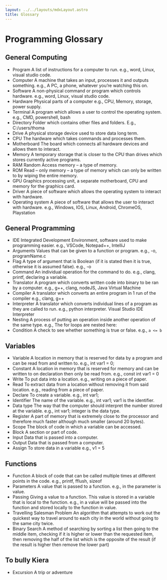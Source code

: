 ```yaml
---
layout: ../../layouts/mdxLayout.astro
title: Glossary
---
```


# Programming Glossary

## General Computing
- Program
A list of instructions for a computer to run.
e.g., word, Linux, visual studio code.
- Computer
A machine that takes an input, processes it and outputs something.
e.g., A PC, a phone, whatever you’re watching this on.
- Software
A non-physical command or program which controls hardware.
e.g., word, Linux, visual studio code.
- Hardware
Physical parts of a computer
e.g., CPU, Memory, storage, power supply.
- Terminal
A program which allows a user to control the operating system.
e.g., CMD, powershell, bash
- Directory
Folder which contains other files and folders.
E.g., C:/users/thoma
- Drive
A physical storage device used to store data long term.
- CPU
The hardware which takes commands and processes them.
- Motherboard
The board which connects all hardware devices and allows them to interact.
- Memory
A temporary storage that is closer to the CPU than drives which stores currently active programs.
- RAM
Random Access memory – a type of memory.
- ROM
Read – only memory – a type of memory which can only be written to by wiping the entire memory.
- GPU
Graphics processing unit, a separate motherboard, CPU and memory for the graphics card.
- Driver
A piece of software which allows the operating system to interact with hardware.
- Operating system
A piece of software that allows the user to interact with hardware.
e.g., Windows, IOS, Linux, Android, ChromeOS, Playstation

## General Programming
- IDE
Integrated Development Environment, software used to make programming easier.
e.g., VSCode, Notepad++, IntelliJ
- Arguments
Values that can be given to a function or program.
e.g., -o, programName.c
- Flag
A type of argument that is Boolean (if it is stated then it is true, otherwise it is assumed false).
e.g., -o
- Command
An individual operation for the command to do.
e.g., clang, printf, declaring a variable.
- Translator
A program which converts written code into binary to be ran by a computer.
e.g., g++, clang, nodeJS, Java Virtual Machine
- Compiler
A translator which converts an entire program in 1 run of the compiler
e.g., clang, g++
- Interpreter
A translator which converts individual lines of a program as they are called to run.
e.g., python interpreter. Visual Studio IDE Interpreter
- Nesting
A process of putting an operation inside another operation of the same type.
e.g.,  The for loops are nested here:
- Condition
A check to see whether something is true or false.
e.g., `a <= b`

## Variables
- Variable
A location in memory that is reserved for data by a program and can be read from and written to.
e.g., int var1 = 0;
- Constant
A location in memory that is reserved for memory and can be written to on declaration then only be read from.
e.g., const int var1 = 0
- Write
To put data into a location.
e.g., writing on a piece of paper.
- Read
To extract data from a location without removing it from said location.
e.g., reading from a piece of paper.
- Declare
To create a variable.
e.g., int var1;
- Identifier
The name of the variable.
e.g., int var1; var1 is the identifier.
- Data type
The way that the computer should interpret the number stored at the variable.
e.g., int var1; integer is the data type.
- Register
A part of memory that is extremely close to the processor and therefore much faster although much smaller (around 20 bytes).
- Scope
The block of code in which a variable can be accessed.
- Block
A section or part of code.
- Input
Data that is passed into a computer.
- Output
Data that is passed from a computer.
- Assign
To store data in a variable
e.g., v1 = 5

## Functions
- Function
A block of code that can be called multiple times at different points in the code.
e.g., printf, fflush, sizeof
- Parameters
A value that is passed to a function.
e.g., in	the parameter is value.
- Passing
Giving a value to a function. This value is stored in a variable that is local to the function.
e.g., in 	a value will be passed into the function and stored locally to the function in value.
- Travelling Salesman Problem
An algorithm that attempts to work out the quickest way to travel around to each city in the world without going to the same city twice.
- Binary Search
A method of searching by sorting a list then going to the middle item, checking if it is higher or lower than the requested item, then removing the half of the list which is the opposite of the result (if the result is higher then remove the lower part)

## To bully Kiera
- Excursion
A trip or adventure
